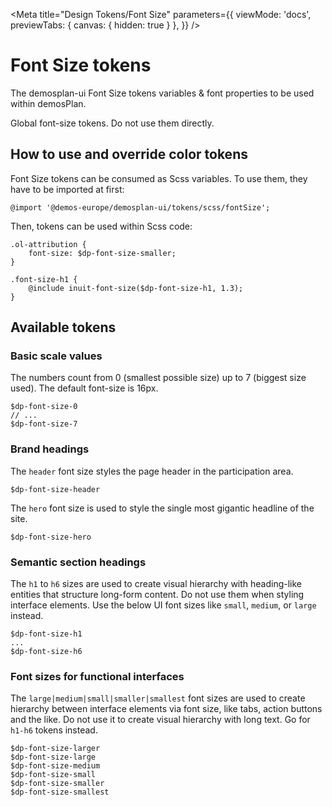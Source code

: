 
<Meta
  title="Design Tokens/Font Size"
  parameters={{
    viewMode: 'docs',
    previewTabs: {
      canvas: {
        hidden: true
      }
    },
  }} />

# Font Size tokens

The demosplan-ui Font Size tokens variables & font properties to be used within demosPlan.

Global font-size tokens. Do not use them directly.

## How to use and override color tokens

Font Size tokens can be consumed as Scss variables. To use them, they have to be imported at first:

```
@import '@demos-europe/demosplan-ui/tokens/scss/fontSize';
```

Then, tokens can be used within Scss code:

```
.ol-attribution {
    font-size: $dp-font-size-smaller;
}
```

```
.font-size-h1 {
    @include inuit-font-size($dp-font-size-h1, 1.3);
}
```

## Available tokens

### Basic scale values

The numbers count from 0 (smallest possible size) up to 7 (biggest size used). The default font-size is 16px.

```
$dp-font-size-0
// ...
$dp-font-size-7
```

### Brand headings

The `header` font size styles the page header in the participation area.

```
$dp-font-size-header
```

The `hero` font size is used to style the single most gigantic headline of the site.

```
$dp-font-size-hero
```

### Semantic section headings

The `h1` to `h6` sizes are used to create visual hierarchy with heading-like entities that structure long-form content.
Do not use them when styling interface elements. Use the below UI font sizes like `small`, `medium`, or `large` instead.

```
$dp-font-size-h1
...
$dp-font-size-h6
```

### Font sizes for functional interfaces

The `large|medium|small|smaller|smallest` font sizes are used to create hierarchy between interface elements
via font size, like tabs, action buttons and the like.
Do not use it to create visual hierarchy with long text. Go for `h1-h6` tokens instead.

```
$dp-font-size-larger
$dp-font-size-large
$dp-font-size-medium
$dp-font-size-small
$dp-font-size-smaller
$dp-font-size-smallest
```
